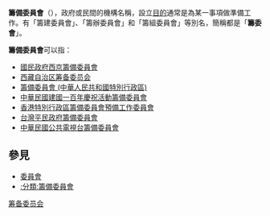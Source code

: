 {{Otheruses|subject=簡稱作「籌委會」的'''籌備委員會'''|other=支持[[袁世凱|袁世凱]]恢復[[帝制|帝制]]的'''籌安會'''（非簡稱）|籌安會}}

'''籌備委員會'''（{{lang-en|Preparation Committee}}），政府或民間的機構名稱，設立[[目的|目的]]通常是為某一事項做準備工作。有「籌建委員會」、「籌辦委員會」和「籌組委員會」等別名，簡稱都是「'''籌委會'''」。

'''籌備委員會'''可以指：
*[[國民政府西京籌備委員會|國民政府西京籌備委員會]]
*[[西藏自治区筹备委员会|西藏自治区筹备委员会]]
*[[籌備委員會_(中華人民共和國特別行政區)|籌備委員會 (中華人民共和國特別行政區)]]
*[[中華民國建國一百年慶祝活動籌備委員會|中華民國建國一百年慶祝活動籌備委員會]]
*[[香港特別行政區籌備委員會預備工作委員會|香港特別行政區籌備委員會預備工作委員會]]
*[[台灣平民政府籌備會|台灣平民政府籌備委員會]]
*[[中華民國公共電視台籌備委員會|中華民國公共電視台籌備委員會]]

==參見==
*[[委員會|委員會]]
*[[:分類:籌備委員會|:分類:籌備委員會]]

{{Disambig|cat=組織機構消歧義}}

[[Category:筹备委员会|]]
